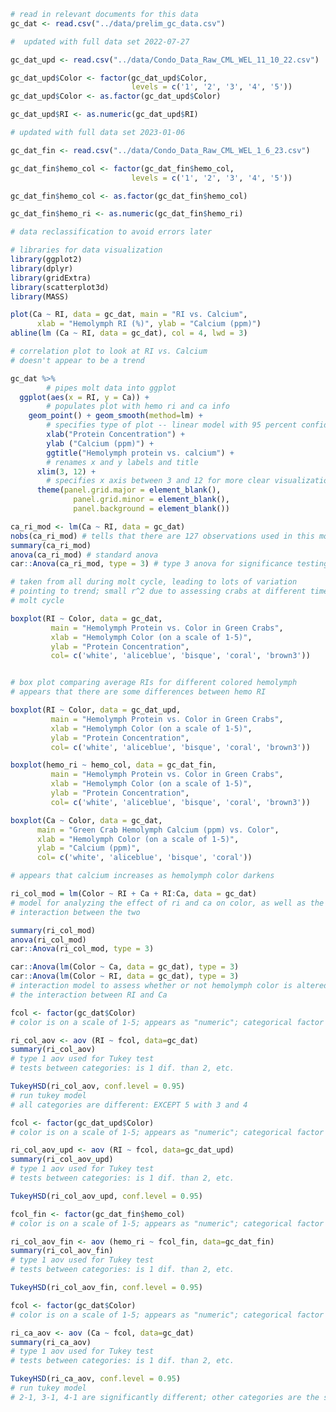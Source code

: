 ```r

# read in relevant documents for this data
gc_dat <- read.csv("../data/prelim_gc_data.csv")

#  updated with full data set 2022-07-27

gc_dat_upd <- read.csv("../data/Condo_Data_Raw_CML_WEL_11_10_22.csv")

gc_dat_upd$Color <- factor(gc_dat_upd$Color, 
                           levels = c('1', '2', '3', '4', '5'))
gc_dat_upd$Color <- as.factor(gc_dat_upd$Color)

gc_dat_upd$RI <- as.numeric(gc_dat_upd$RI)

# updated with full data set 2023-01-06

gc_dat_fin <- read.csv("../data/Condo_Data_Raw_CML_WEL_1_6_23.csv")

gc_dat_fin$hemo_col <- factor(gc_dat_fin$hemo_col,
                           levels = c('1', '2', '3', '4', '5'))

gc_dat_fin$hemo_col <- as.factor(gc_dat_fin$hemo_col)

gc_dat_fin$hemo_ri <- as.numeric(gc_dat_fin$hemo_ri)

# data reclassification to avoid errors later

# libraries for data visualization
library(ggplot2)
library(dplyr)
library(gridExtra)
library(scatterplot3d)
library(MASS)

```

```r

plot(Ca ~ RI, data = gc_dat, main = "RI vs. Calcium",
      xlab = "Hemolymph RI (%)", ylab = "Calcium (ppm)")
abline(lm (Ca ~ RI, data = gc_dat), col = 4, lwd = 3)

# correlation plot to look at RI vs. Calcium
# doesn't appear to be a trend

```

```r

gc_dat %>% 
        # pipes molt data into ggplot
  ggplot(aes(x = RI, y = Ca)) + 
        # populates plot with hemo ri and ca info
    geom_point() + geom_smooth(method=lm) + 
        # specifies type of plot -- linear model with 95 percent confidence
        xlab("Protein Concentration") + 
        ylab ("Calcium (ppm)") +
        ggtitle("Hemolymph protein vs. calcium") +
        # renames x and y labels and title
      xlim(3, 12) + 
        # specifies x axis between 3 and 12 for more clear visualization
      theme(panel.grid.major = element_blank(),
              panel.grid.minor = element_blank(), 
              panel.background = element_blank())

```

```r

ca_ri_mod <- lm(Ca ~ RI, data = gc_dat)
nobs(ca_ri_mod) # tells that there are 127 observations used in this model
summary(ca_ri_mod)
anova(ca_ri_mod) # standard anova
car::Anova(ca_ri_mod, type = 3) # type 3 anova for significance testing

# taken from all during molt cycle, leading to lots of variation
# pointing to trend; small r^2 due to assessing crabs at different times of
# molt cycle
```

```r

boxplot(RI ~ Color, data = gc_dat,
         main = "Hemolymph Protein vs. Color in Green Crabs", 
         xlab = "Hemolymph Color (on a scale of 1-5)", 
         ylab = "Protein Concentration", 
         col= c('white', 'aliceblue', 'bisque', 'coral', 'brown3'))


# box plot comparing average RIs for different colored hemolymph
# appears that there are some differences between hemo RI 
```

```r

boxplot(RI ~ Color, data = gc_dat_upd,
         main = "Hemolymph Protein vs. Color in Green Crabs", 
         xlab = "Hemolymph Color (on a scale of 1-5)", 
         ylab = "Protein Concentration", 
         col= c('white', 'aliceblue', 'bisque', 'coral', 'brown3'))
```
```r

boxplot(hemo_ri ~ hemo_col, data = gc_dat_fin,
         main = "Hemolymph Protein vs. Color in Green Crabs", 
         xlab = "Hemolymph Color (on a scale of 1-5)", 
         ylab = "Protein Concentration", 
         col= c('white', 'aliceblue', 'bisque', 'coral', 'brown3'))

```

```r

boxplot(Ca ~ Color, data = gc_dat, 
      main = "Green Crab Hemolymph Calcium (ppm) vs. Color",
      xlab = "Hemolymph Color (on a scale of 1-5)",
      ylab = "Calcium (ppm)",
      col= c('white', 'aliceblue', 'bisque', 'coral'))

# appears that calcium increases as hemolymph color darkens
```


```r

ri_col_mod = lm(Color ~ RI + Ca + RI:Ca, data = gc_dat)
# model for analyzing the effect of ri and ca on color, as well as the
# interaction between the two

summary(ri_col_mod)
anova(ri_col_mod)
car::Anova(ri_col_mod, type = 3)

car::Anova(lm(Color ~ Ca, data = gc_dat), type = 3)
car::Anova(lm(Color ~ RI, data = gc_dat), type = 3)
# interaction model to assess whether or not hemolymph color is altered by
# the interaction between RI and Ca
```

```r

fcol <- factor(gc_dat$Color)
# color is on a scale of 1-5; appears as "numeric"; categorical factor

ri_col_aov <- aov (RI ~ fcol, data=gc_dat)
summary(ri_col_aov)
# type 1 aov used for Tukey test
# tests between categories: is 1 dif. than 2, etc.

TukeyHSD(ri_col_aov, conf.level = 0.95) 
# run tukey model
# all categories are different: EXCEPT 5 with 3 and 4
```

```r

fcol <- factor(gc_dat_upd$Color)
# color is on a scale of 1-5; appears as "numeric"; categorical factor

ri_col_aov_upd <- aov (RI ~ fcol, data=gc_dat_upd)
summary(ri_col_aov_upd)
# type 1 aov used for Tukey test
# tests between categories: is 1 dif. than 2, etc.

TukeyHSD(ri_col_aov_upd, conf.level = 0.95) 

```

```r

fcol_fin <- factor(gc_dat_fin$hemo_col)
# color is on a scale of 1-5; appears as "numeric"; categorical factor

ri_col_aov_fin <- aov (hemo_ri ~ fcol_fin, data=gc_dat_fin)
summary(ri_col_aov_fin)
# type 1 aov used for Tukey test
# tests between categories: is 1 dif. than 2, etc.

TukeyHSD(ri_col_aov_fin, conf.level = 0.95) 
```

```r

fcol <- factor(gc_dat$Color)
# color is on a scale of 1-5; appears as "numeric"; categorical factor

ri_ca_aov <- aov (Ca ~ fcol, data=gc_dat)
summary(ri_ca_aov)
# type 1 aov used for Tukey test
# tests between categories: is 1 dif. than 2, etc.

TukeyHSD(ri_ca_aov, conf.level = 0.95) 
# run tukey model
# 2-1, 3-1, 4-1 are significantly different; other categories are the same
```

